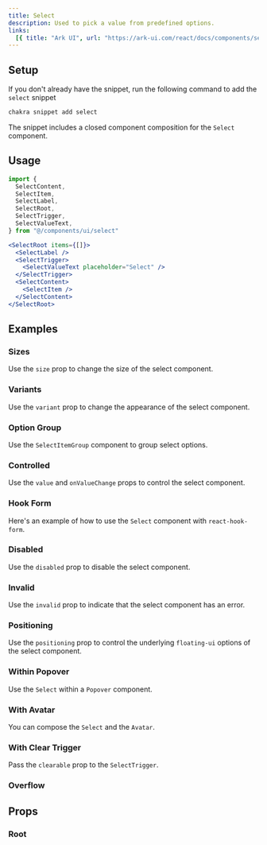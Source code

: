 ```yaml
---
title: Select
description: Used to pick a value from predefined options.
links:
  [{ title: "Ark UI", url: "https://ark-ui.com/react/docs/components/select" }]
---
```


<ExampleTabs name="select-basic" />

## Setup

If you don't already have the snippet, run the following command to add the
`select` snippet

```sh
chakra snippet add select
```

The snippet includes a closed component composition for the `Select` component.

## Usage

```jsx
import {
  SelectContent,
  SelectItem,
  SelectLabel,
  SelectRoot,
  SelectTrigger,
  SelectValueText,
} from "@/components/ui/select"
```

```jsx
<SelectRoot items={[]}>
  <SelectLabel />
  <SelectTrigger>
    <SelectValueText placeholder="Select" />
  </SelectTrigger>
  <SelectContent>
    <SelectItem />
  </SelectContent>
</SelectRoot>
```

## Examples

### Sizes

Use the `size` prop to change the size of the select component.

<ExampleTabs name="select-with-sizes" />

### Variants

Use the `variant` prop to change the appearance of the select component.

<ExampleTabs name="select-with-variants" />

### Option Group

Use the `SelectItemGroup` component to group select options.

<ExampleTabs name="select-with-option-group" />

### Controlled

Use the `value` and `onValueChange` props to control the select component.

<ExampleTabs name="select-controlled" />

### Hook Form

Here's an example of how to use the `Select` component with `react-hook-form`.

<ExampleTabs name="select-with-hook-form" />

### Disabled

Use the `disabled` prop to disable the select component.

<ExampleTabs name="select-with-disabled" />

### Invalid

Use the `invalid` prop to indicate that the select component has an error.

<ExampleTabs name="select-with-invalid" />

### Positioning

Use the `positioning` prop to control the underlying `floating-ui` options of
the select component.

<ExampleTabs name="select-with-positioning" />

### Within Popover

Use the `Select` within a `Popover` component.

<ExampleTabs name="select-in-popover" />

### With Avatar

You can compose the `Select` and the `Avatar`.

<ExampleTabs name="select-with-avatar" />

### With Clear Trigger

Pass the `clearable` prop to the `SelectTrigger`.

<ExampleTabs name="select-with-clear" />

### Overflow

<ExampleTabs name="select-with-overflow" />

## Props

### Root

<PropTable component="Select" part="Root" />
